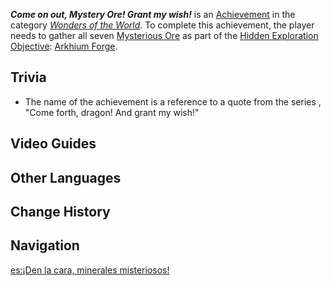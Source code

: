 {{Achievement Infobox
|id           = 81381
|order id     = 1365
|category     = Wonders of the World
|description  = Gather all seven mysterious yellow-green ores.
|requirements = 
|primogems    = 5
|tracking     = 
|topic        = 
|type         = Exploration
|quest        = 
|hidden       = 1
}}
'''''Come on out, Mystery Ore! Grant my wish!''''' is an [[Achievement]] in the category ''[[Wonders of the World]]''. To complete this achievement, the player needs to gather all seven [[Mysterious Ore]] as part of the [[Hidden Exploration Objective]]: [[Arkhium Forge]].
<!--
==Gameplay Notes==
* 

==Gallery==
{{Preview
|size=300px
|file=
|caption=
}}
-->
==Trivia==
* The name of the achievement is a reference to a quote from the series ''{{w|Dragon Ball}}'', "Come forth, dragon! And grant my wish!"

==Video Guides==
{{EVT
|video1   = https://youtu.be/mBuCrC88b8E
|caption1 = Locations of all Mysterious Ores
}}

==Other Languages==
{{Other Languages
|en      = Come on out, Mystery Ore! Grant my wish!
|zhs     = 出来吧神秘矿！
|zhs_rm  = 
|zht     = 出來吧神秘礦！
|zht_rm  = 
|zh_tl   = 
|ja      = 出でよ謎鉱石！
|ja_rm   = Ide yo Meikouseki!{{Assumed}}
|ja_tl   = 
|ko      = 나와라! 신비한 광물! 내 소원을 이뤄다오
|ko_rm   = 
|ko_tl   = Come on out! Mystery Ore! Grant my wish
|es      = ¡Den la cara, minerales misteriosos!
|es_tl   = Show Your Face, Mysterious Minerals!
|fr      = Montre ton minois, minerai !
|fr_tl   = Show Your Face, Ore!
|ru      = Таинственный минерал, вылезай!
|ru_tl   = Mysterious Mineral, Come Out!
|th      = จงออกมาแร่ลึกลับ!
|th_rm   = 
|th_tl   = 
|vi      = Ra Đây! Khoáng Thạch Thần Bí!
|vi_tl   = 
|de      = Erscheine, geheimnisvolles Mineral!
|de_tl   = Appear, Mysterious Mineral!
|id      = Keluarlah, Bijih Misterius, dan kabulkan permintaanku!
|id_tl   = Come out, Mystery Ore, and grant my wish!
|pt      = Pode sair, Minério Misterioso!
|pt_tl   = 
|tr      = Göster Kendini Gizemli Cevher! Dileğimi Gerçekleştir!
|tr_tl   = Show Yourself Mysterious Ore! Make My Wish Come True!
|it      = Mostrati, minerale misterioso! Esaudisci i miei desideri!
|it_tl   = 
}}

==Change History==
{{Change History|4.1}}
<!--
==References==
{{Reflist}}
-->
==Navigation==
{{Achievement Navbox}}

[[es:¡Den la cara, minerales misteriosos!]]